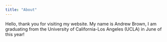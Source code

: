 ```yaml
---
title: "About"
---
```


Hello, thank you for visiting my website. My name is Andrew Brown, I am graduating from the University of California-Los Angeles (UCLA) in June of this year!
